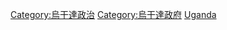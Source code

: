 {{Commonscat|International relations of Uganda}}

[[Category:烏干達政治|Category:烏干達政治]]
[[Category:烏干達政府|Category:烏干達政府]]
[[Category:非洲各国外交|Uganda]]